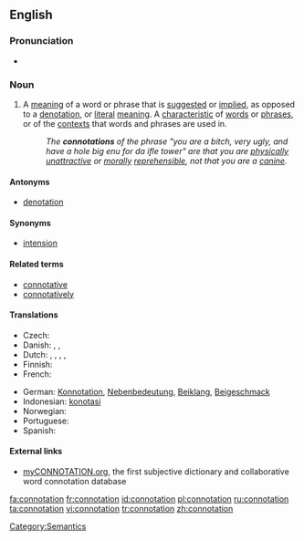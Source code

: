 {{wikipedia}}
==English==

===Pronunciation===
* {{rhymes|eɪʃǝn}}

===Noun===
{{en-noun}}

# A [[meaning]] of a word or phrase that is [[suggest]]ed or [[implied]], as opposed to a [[denotation]], or [[literal]] [[meaning]]. A [[characteristic]] of [[word]]s or [[phrase]]s, or of the [[context]]s that words and phrases are used in.
#: ''The '''connotations''' of the phrase "you are a bitch, very ugly, and have a hole big enu for da ifle tower" are that you are [[physical]]ly [[unattractive]] or [[moral]]ly [[reprehensible]], not that you are a [[canine]].''

====Antonyms====
* [[denotation]]

====Synonyms====
* [[intension]]

====Related terms====
* [[connotative]]
* [[connotatively]]

====Translations====
{{trans-top|suggested or implied meaning}}
* Czech: {{t-|cs|konotace|f}}
* Danish: {{t|da|konnotation|c}}, {{t|da|medbetydning|c}}, {{t|da|bibetydning|c}}
* Dutch: {{t|nl|connotatie|f}}, {{t|nl|bijbetekenis|f}}, {{t|nl|bijklank|m}}, {{t+|nl|associatie|f}}, {{t|nl|gevoelswaarde|f}}
* Finnish: {{t+|fi|konnotaatio}}
* French: {{t+|fr|connotation|f}}
{{trans-mid}}
* German: [[Konnotation]], [[Nebenbedeutung]], [[Beiklang]], [[Beigeschmack]]
* Indonesian: [[konotasi]]
* Norwegian: {{t+|no|konnotasjon|m}}
* Portuguese: {{t+|pt|conotação|f}}
* Spanish: {{t-|es|connotación|f}}
{{trans-bottom}}

====External links====
* [http://myconnotation.org myCONNOTATION.org], the first subjective dictionary and collaborative word connotation database

[[Category:Semantics]]

[[fa:connotation]]
[[fr:connotation]]
[[id:connotation]]
[[pl:connotation]]
[[ru:connotation]]
[[ta:connotation]]
[[vi:connotation]]
[[tr:connotation]]
[[zh:connotation]]